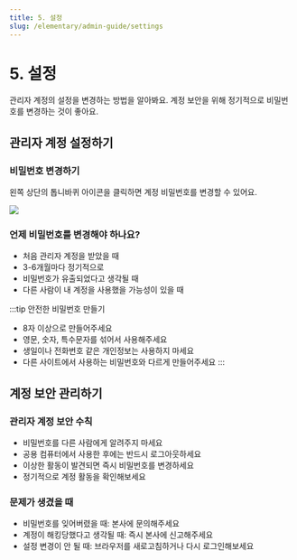 ```yaml
---
title: 5. 설정
slug: /elementary/admin-guide/settings
---
```



# 5. 설정

관리자 계정의 설정을 변경하는 방법을 알아봐요. 계정 보안을 위해 정기적으로 비밀번호를 변경하는 것이 좋아요.

## 관리자 계정 설정하기

### 비밀번호 변경하기

왼쪽 상단의 톱니바퀴 아이콘을 클릭하면 계정 비밀번호를 변경할 수 있어요.

<Image src="/img/kr/elementary/admin/05-01.jpg" size="lg" />

### 언제 비밀번호를 변경해야 하나요?

- 처음 관리자 계정을 받았을 때
- 3-6개월마다 정기적으로
- 비밀번호가 유출되었다고 생각될 때
- 다른 사람이 내 계정을 사용했을 가능성이 있을 때

:::tip 안전한 비밀번호 만들기

- 8자 이상으로 만들어주세요
- 영문, 숫자, 특수문자를 섞어서 사용해주세요
- 생일이나 전화번호 같은 개인정보는 사용하지 마세요
- 다른 사이트에서 사용하는 비밀번호와 다르게 만들어주세요
  :::

## 계정 보안 관리하기

### 관리자 계정 보안 수칙

- 비밀번호를 다른 사람에게 알려주지 마세요
- 공용 컴퓨터에서 사용한 후에는 반드시 로그아웃하세요
- 이상한 활동이 발견되면 즉시 비밀번호를 변경하세요
- 정기적으로 계정 활동을 확인해보세요

### 문제가 생겼을 때

- 비밀번호를 잊어버렸을 때: 본사에 문의해주세요
- 계정이 해킹당했다고 생각될 때: 즉시 본사에 신고해주세요
- 설정 변경이 안 될 때: 브라우저를 새로고침하거나 다시 로그인해보세요
